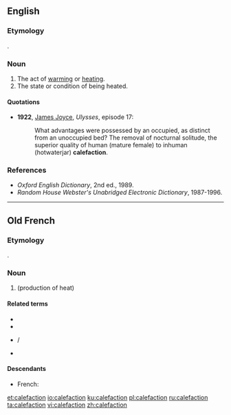 {{also|caléfaction}}
==English==

===Etymology===
{{borrowing|en|la|calefactio|calefactiō, calefactiōnem}}.

===Noun===
{{en-noun|~}}

# The act of [[warming]] or [[heating]].
# The state or condition of being heated.

====Quotations====
* '''1922''', [[w:James_Joyce|James Joyce]], ''Ulysses'', episode 17:
*: What advantages were possessed by an occupied, as distinct from an unoccupied bed? The removal of nocturnal solitude, the superior quality of human (mature female) to inhuman (hotwaterjar) '''calefaction'''.

===References===
* ''Oxford English Dictionary'', 2nd ed., 1989.
* ''Random House Webster's Unabridged Electronic Dictionary'', 1987-1996.

----

==Old French==

===Etymology===
{{borrowing|fro|la|calefactio|calefactiō, calefactiōnem}}.

===Noun===
{{fro-noun|f}}

# {{l|en|calefaction}} (production of heat)

====Related terms====
* {{l|fro|chaufer}}
* {{l|fro|chalor}}
* {{l|fro|chaloir}} / {{l|fro|chaleir}}
* {{l|fro|eschalfer}}

====Descendants====
* French: {{l|fr|caléfaction}}

[[et:calefaction]]
[[io:calefaction]]
[[ku:calefaction]]
[[pl:calefaction]]
[[ru:calefaction]]
[[ta:calefaction]]
[[vi:calefaction]]
[[zh:calefaction]]
